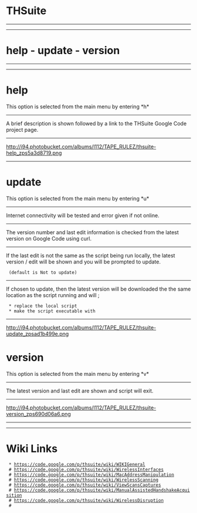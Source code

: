 = THSuite =
----
----
= help - update - version = 
----
----
= help =
This option is selected from the main menu by entering *h*
----
A brief description is shown followed by a link to the THSuite Google Code project page.
----
http://i94.photobucket.com/albums/l112/TAPE_RULEZ/thsuite-help_zps5a3d8719.png
----
= update = 
This option is selected from the main menu by entering *u*
----
Internet connectivity will be tested and error given if not online.
----
The version number and last edit information is checked from the latest version on Google Code using curl.
----
If the last edit is not the same as the script being run locally, the latest version / edit will be shown and you will be prompted to update.
  (default is Not to update)
----
If chosen to update, then the latest version will be downloaded the the same location as the script running and will ; 
  * replace the local script
  * make the script executable with {{{chmod +x thsuite.sh}}}
----
http://i94.photobucket.com/albums/l112/TAPE_RULEZ/thsuite-update_zpsad1b499e.png


= version =
This option is selected from the main menu by entering *v*
----
The latest version and last edit are shown and script will exit.
----
http://i94.photobucket.com/albums/l112/TAPE_RULEZ/thsuite-version_zps690d06a6.png

----
----
= Wiki Links =
  * https://code.google.com/p/thsuite/wiki/WIKIGeneral
  # https://code.google.com/p/thsuite/wiki/WirelessInterfaces
  # https://code.google.com/p/thsuite/wiki/MacAddressManipulation
  # https://code.google.com/p/thsuite/wiki/WirelessScanning
  # https://code.google.com/p/thsuite/wiki/ViewScansCaptures
  # https://code.google.com/p/thsuite/wiki/ManualAssistedHandshakeAcquisition
  # https://code.google.com/p/thsuite/wiki/WirelessDisruption
  #